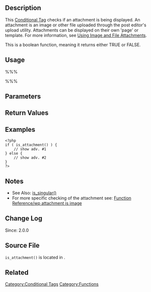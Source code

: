 {{Languages|
{{en|Function_Reference/is_ attachment}}
{{it|Riferimento funzioni/is_ attachment}}
{{ja|関数リファレンス/is_ attachment}}
}}

==Description==
This [[Conditional Tags|Conditional Tag]] checks if an attachment is being displayed. An attachment is an image or other file uploaded through the post editor's upload utility. Attachments can be displayed on their own 'page' or template. For more information, see [[Using Image and File Attachments]].

This is a boolean function, meaning it returns either TRUE or FALSE.

==Usage==
%%%<?php is_attachment(); ?>%%%

==Parameters==

==Return Values==
{{Return||boolean|True on success, false on failure.}}

==Examples==
<pre>
<?php
if ( is_attachment() ) {
	// show adv. #1
} else {
	// show adv. #2
}
?>
</pre>

==Notes==
* See Also: [[Function Reference/is singular|is_singular()]]
* For more specific checking of the attachment see: [[Function Reference/wp attachment is image]]
==Change Log==
Since: 2.0.0

== Source File ==
<!-- Need links to current source code files -->
<tt>is_attachment()</tt> is located in {{Trac|wp-includes/query.php}}.

==Related==

{{Conditional Tags}}

{{Tag Footer}}

[[Category:Conditional Tags]]
[[Category:Functions]]